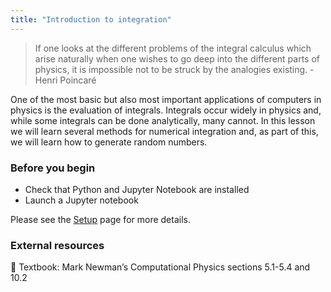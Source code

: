 ```yaml
---
title: "Introduction to integration"
---
```


> If one looks at the different problems of the integral calculus which arise naturally when one wishes to go deep into the different parts of physics, it is impossible not to be struck by the analogies existing. - Henri Poincaré

One of the most basic but also most important applications of computers in physics is the evaluation of integrals. 
Integrals occur widely in physics and, while some integrals can be done analytically, many cannot. 
In this lesson we will learn several methods for numerical integration and, as part of this, we will learn how to generate random numbers.

### Before you begin

- Check that Python and Jupyter Notebook are installed
- Launch a Jupyter notebook 

Please see the [Setup](../setup.qmd) page for more details.

### External resources

📖 Textbook: Mark Newman's Computational Physics sections 5.1-5.4 and 10.2



